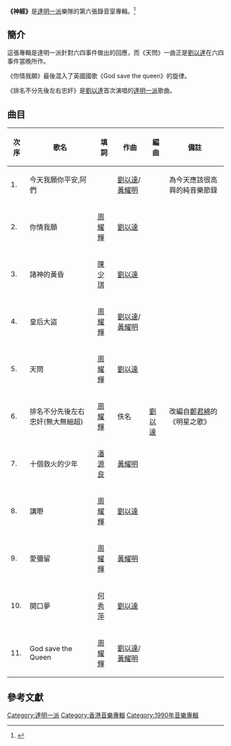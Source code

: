'''《神經》'''是[[達明一派|達明一派]]樂隊的第六張錄音室專輯。<ref>{{cite web|url=https://web.archive.org/web/20161011043648/http://www.ifpihk.org/zh/gold-disc-award-presented/1990|title=1990|date=2016-10-11|website=web.archive.org}}</ref>

== 簡介 ==
這張專輯是達明一派針對六四事件做出的回應，而《天問》一曲正是[[劉以達|劉以達]]在六四事件當晚所作。

《你情我願》最後混入了英國國歌《God save the queen》的旋律。

《排名不分先後左右忠奸》是[[劉以達|劉以達]]首次演唱的[[達明一派|達明一派]]歌曲。

==曲目==
{| class="wikitable"
!次序
!歌名
!填詞
!作曲
!編曲
!備註
|-
|1.
|今天我願你平安,阿們
|
|[[劉以達|劉以達]]/[[黃耀明|黃耀明]]
| rowspan="11" |[[劉以達|劉以達]]
|為今天應該很高興的純音樂節錄
|-
|2.
|你情我願
|[[周耀輝|周耀輝]]
|[[劉以達|劉以達]]
|
|-
|3.
|諸神的黃昏
|[[陳少琪|陳少琪]]
|[[劉以達|劉以達]]
|
|-
|4.
|皇后大盜
|[[周耀輝|周耀輝]]
|[[劉以達|劉以達]]/[[黃耀明|黃耀明]]
|
|-
|5.
|天問
|[[周耀輝|周耀輝]]
|[[劉以達|劉以達]]
|
|-
|6.
|排名不分先後左右忠奸(無大無細超)
|[[周耀輝|周耀輝]]
|佚名
|改編自[[鄭君綿|鄭君綿]]的《明星之歌》
|-
|7.
|十個救火的少年
|[[潘源良|潘源良]]
|[[黃耀明|黃耀明]]
|
|-
|8.
|講嘢
|[[周耀輝|周耀輝]]
|[[劉以達|劉以達]]
|
|-
|9.
|愛彌留
|[[周耀輝|周耀輝]]
|[[黃耀明|黃耀明]]
|
|-
|10.
|開口夢
|[[何秀萍|何秀萍]]
|[[劉以達|劉以達]]
|
|-
|11.
|God save the Queen
|[[周耀輝|周耀輝]]
|[[劉以達|劉以達]]/[[黃耀明|黃耀明]]
|
|}

==參考文獻==
{{reflist}}

{{達明一派}}
[[Category:達明一派|Category:達明一派]]
[[Category:香港音樂專輯|Category:香港音樂專輯]]
[[Category:1990年音樂專輯|Category:1990年音樂專輯]]